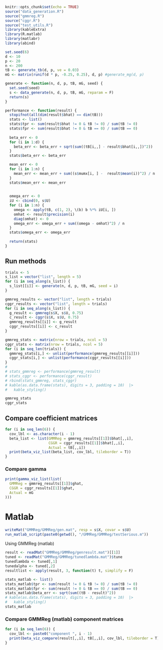 ```r
knitr::opts_chunk$set(echo = TRUE)
source("data_generation.R")
source("gmmreg.R")
source("cggr.R")
source("test_utils.R")
library(kableExtra)
library(R.matlab)
library(matlabr)
library(abind)
```

```r
set.seed(6)
d <- 10
p <- 20
n <- 200
tB <- generate_tb(d, p, ve = 0.03)
mG <- matrix(runif(d * p, -0.25, 0.25), d, p) #generate_mg(d, p)

generate <- function(n, d, p, tB, mG, seed) {
  set.seed(seed)
  s <- data_generate(n, d, p, tB, mG, reparam = F)
  return(s)
}
```

```r
performance <- function(result) {
  stopifnot(all(dim(result$bhat) == dim(tB)))
  stats <- list()
  stats$tpr <- sum(result$bhat != 0 & tB != 0) / sum(tB != 0)
  stats$fpr <- sum(result$bhat != 0 & tB == 0) / sum(tB == 0)
  
  beta_err <- 0
  for (i in 1:d) {
    beta_err <- beta_err + sqrt(sum((tB[i,,] - result$bhat[i,,])^2))
  }
  stats$beta_err <- beta_err

  mean_err <- 0
  for (i in 1:n) {
    mean_err <- mean_err + sum((s$mumx[i, ] -  result$mean(i))^2) / n
  }
  stats$mean_err <- mean_err
  
  
  omega_err <- 0
  iU <- cbind(0, s$U)
  for (i in 1:n) {
    omega <- apply(tB, c(1, 2), \(b) b %*% iU[i, ])
    omhat <- result$precision(i)
    diag(omhat) <- 0
    omega_err <- omega_err + sum((omega - omhat)^2) / n
  }
  stats$omega_err <- omega_err
  
  return(stats)
}
```

## Run methods
```r
trials <- 5
s_list = vector("list", length = 5)
for (i in seq_along(s_list)) {
  s_list[[i]] <- generate(n, d, p, tB, mG, seed = i)
}
```


```r
gmmreg_results <- vector("list", length = trials)
cggr_results <- vector("list", length = trials)
for (i in seq_along(s_list)) {
  g_result <- gmmreg(s$X, s$U, 0.75)
  c_result <- cggr(s$X, s$U, 0.75)
  gmmreg_results[[i]] <- g_result
  cggr_results[[i]] <- c_result
}  

gmmreg_stats <- matrix(nrow = trials, ncol = 5)
cggr_stats <- matrix(nrow = trials, ncol = 5)
for (i in seq_len(trials)) {
  gmmreg_stats[i,] <- unlist(performance(gmmreg_results[[i]]))
  cggr_stats[i,] <- unlist(performance(cggr_results[[i]]))
}
# 
# stats_gmmreg <- performance(gmmreg_result)
# stats_cggr <- performance(cggr_result)
# rbind(stats_gmmreg, stats_cggr)
# kable(as.data.frame(stats), digits = 3, padding = 10)  |>
#   kable_styling()
```

```r
gmmreg_stats
cggr_stats
```


## Compare coefficient matrices
```r
for (i in seq_len(6)) {
  cov_lbl <- as.character(i - 1)
  beta_list <- list(GMMReg = gmmreg_results[[1]]$bhat[,,i],
                    CGGR = cggr_results[[1]]$bhat[,,i],
                    Actual = tB[,,i])
  print(beta_viz_list(beta_list, cov_lbl, tileborder = T))
}
```

### Compare gamma
```r
print(gamma_viz_list(list(
  GMMReg = gmmreg_results[[1]]$ghat,
  CGGR = cggr_results[[1]]$ghat,
  Actual = mG
)))
```

# Matlab
```r
writeMat("GMMReg/GMMReg/gen.mat", resp = s$X, covar = s$U)
run_matlab_script(paste0(getwd(), "/GMMReg/GMMReg/testSerious.m"))
```

Using GMMReg (matlab)
```r
result <- readMat("GMMReg/GMMReg/genresult.mat")[[1]]
tuned <- readMat("GMMReg/GMMReg/tunedlambda.mat")$tune
tunedlambda <- tuned[,1]
tunedalpha <- tuned[,2]
resultlist <- apply(result, 3, function(t) t, simplify = F)

stats_matlab <- list()
stats_matlab$tpr <- sum(result != 0 & tB != 0) / sum(tB != 0)
stats_matlab$fpr <- sum(result != 0 & tB == 0) / sum(tB == 0)
stats_matlab$beta_err <- sqrt(sum((tB - result)^2))
# kable(as.data.frame(stats), digits = 3, padding = 10)  |>
#   kable_styling()
stats_matlab
```

### Compare GMMReg (matlab) component matrices
```r
for (i in seq_len(6)) {
  cov_lbl <- paste0("component ", i - 1)
  print(beta_viz_compare(result[,,i], tB[,,i], cov_lbl, tileborder = T))
}
```

